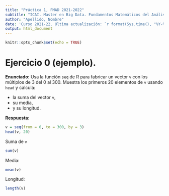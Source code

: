 ```yaml
---
title: "Práctica 1, FMAD 2021-2022"
subtitle: "ICAI. Master en Big Data. Fundamentos Matemáticos del Análisis de Datos (FMAD)."
author: "Apellido, Nombre"
date: 'Curso 2021-22. Última actualización: `r format(Sys.time(), "%Y-%m-%d")`'
output: html_document
---
```


```r
knitr::opts_chunk$set(echo = TRUE)
```

# Ejercicio 0 (ejemplo).

**Enunciado:** Usa la función `seq` de R para fabricar un vector `v` con los múltiplos de 3 del 0 al 300. Muestra los primeros 20 elementos de `v` usando `head` y calcula:

+ la suma del vector `v`,
+ su media,
+ y su longitud.

**Respuesta:**

```r
v = seq(from = 0, to = 300, by = 3)
head(v, 20)
```

Suma de `v`
```r
sum(v)
```

Media:
```r
mean(v)
```

Longitud:
```r
length(v)
```

